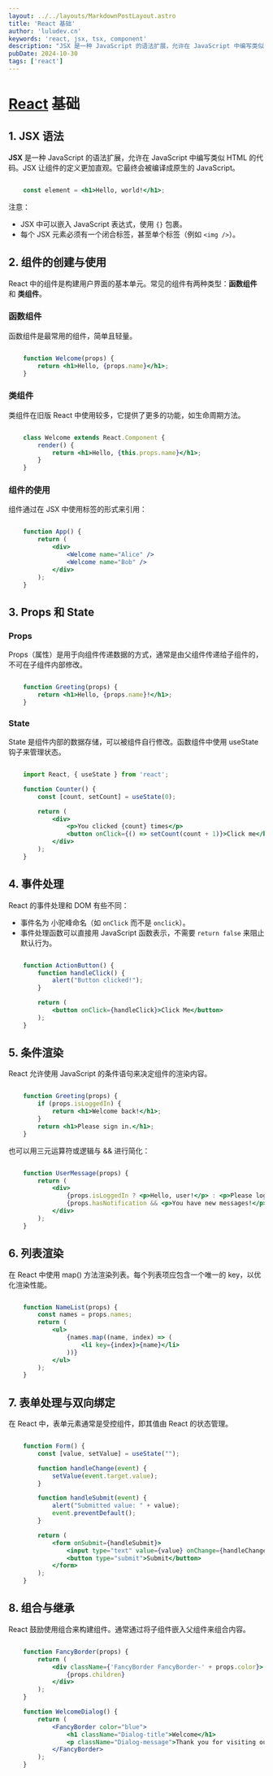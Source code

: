 ```yaml
---
layout: ../../layouts/MarkdownPostLayout.astro
title: 'React 基础'
author: 'luludev.cn'
keywords: 'react, jsx, tsx, component'
description: "JSX 是一种 JavaScript 的语法扩展，允许在 JavaScript 中编写类似 HTML 的代码。JSX 让组件的定义更加直观。它最终会被编译成原生的 JavaScript。"
pubDate: 2024-10-30
tags: ['react']
---
```


# [React](https://react.dev/) 基础

## 1. JSX 语法

**JSX** 是一种 JavaScript 的语法扩展，允许在 JavaScript 中编写类似 HTML 的代码。JSX 让组件的定义更加直观。它最终会被编译成原生的 JavaScript。

```jsx

    const element = <h1>Hello, world!</h1>;

```
注意：

- JSX 中可以嵌入 JavaScript 表达式，使用 `{}` 包裹。
- 每个 JSX 元素必须有一个闭合标签，甚至单个标签（例如 `<img />`）。

## 2. 组件的创建与使用

React 中的组件是构建用户界面的基本单元。常见的组件有两种类型：**函数组件** 和 **类组件**。

### 函数组件
函数组件是最常用的组件，简单且轻量。

```jsx

    function Welcome(props) {
        return <h1>Hello, {props.name}</h1>;
    }

```
### 类组件
类组件在旧版 React 中使用较多，它提供了更多的功能，如生命周期方法。

```jsx

    class Welcome extends React.Component {
        render() {
            return <h1>Hello, {this.props.name}</h1>;
        }
    }

```
### 组件的使用

组件通过在 JSX 中使用标签的形式来引用：

```jsx

    function App() {
        return (
            <div>
                <Welcome name="Alice" />
                <Welcome name="Bob" />
            </div>
        );
    }

```

## 3. Props 和 State

### Props
Props（属性）是用于向组件传递数据的方式，通常是由父组件传递给子组件的，不可在子组件内部修改。

```jsx

    function Greeting(props) {
        return <h1>Hello, {props.name}!</h1>;
    }

```
### State

State 是组件内部的数据存储，可以被组件自行修改。函数组件中使用 useState 钩子来管理状态。

```jsx

    import React, { useState } from 'react';

    function Counter() {
        const [count, setCount] = useState(0);

        return (
            <div>
                <p>You clicked {count} times</p>
                <button onClick={() => setCount(count + 1)}>Click me</button>
            </div>
        );
    }

```

##  4. 事件处理

React 的事件处理和 DOM 有些不同：

- 事件名为 小驼峰命名（如 `onClick` 而不是 `onclick`）。
- 事件处理函数可以直接用 JavaScript 函数表示，不需要 `return false` 来阻止默认行为。
```jsx

    function ActionButton() {
        function handleClick() {
            alert("Button clicked!");
        }

        return (
            <button onClick={handleClick}>Click Me</button>
        );
    }

```

## 5. 条件渲染

React 允许使用 JavaScript 的条件语句来决定组件的渲染内容。

```jsx

    function Greeting(props) {
        if (props.isLoggedIn) {
            return <h1>Welcome back!</h1>;
        }
        return <h1>Please sign in.</h1>;
    }

```

也可以用三元运算符或逻辑与 && 进行简化：

```jsx

    function UserMessage(props) {
        return (
            <div>
                {props.isLoggedIn ? <p>Hello, user!</p> : <p>Please log in.</p>}
                {props.hasNotification && <p>You have new messages!</p>}
            </div>
        );
    }

```

## 6. 列表渲染
在 React 中使用 map() 方法渲染列表。每个列表项应包含一个唯一的 key，以优化渲染性能。

```jsx

    function NameList(props) {
        const names = props.names;
        return (
            <ul>
                {names.map((name, index) => (
                    <li key={index}>{name}</li>
                ))}
            </ul>
        );
    }

```

## 7. 表单处理与双向绑定

在 React 中，表单元素通常是受控组件，即其值由 React 的状态管理。

```jsx

    function Form() {
        const [value, setValue] = useState("");

        function handleChange(event) {
            setValue(event.target.value);
        }

        function handleSubmit(event) {
            alert("Submitted value: " + value);
            event.preventDefault();
        }

        return (
            <form onSubmit={handleSubmit}>
                <input type="text" value={value} onChange={handleChange} />
                <button type="submit">Submit</button>
            </form>
        );
    }

```

## 8. 组合与继承

React 鼓励使用组合来构建组件。通常通过将子组件嵌入父组件来组合内容。

```jsx

    function FancyBorder(props) {
        return (
            <div className={'FancyBorder FancyBorder-' + props.color}>
                {props.children}
            </div>
        );
    }

    function WelcomeDialog() {
        return (
            <FancyBorder color="blue">
                <h1 className="Dialog-title">Welcome</h1>
                <p className="Dialog-message">Thank you for visiting our spacecraft!</p>
            </FancyBorder>
        );
    }
    
```
